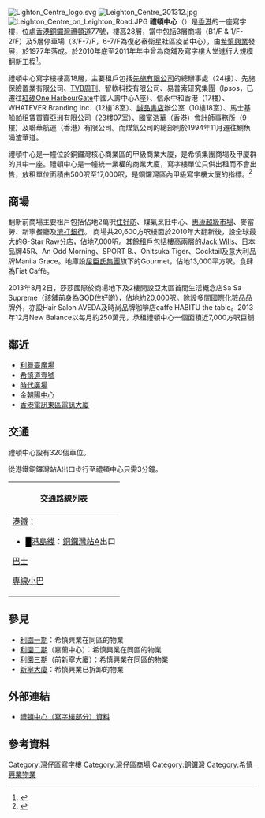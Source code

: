 [[File:Lighton_Centre_logo.svg|thumb]]
[[File:Leighton_Centre_201312.jpg|thumb]]
[[File:Leighton_Centre_on_Leighton_Road.JPG|thumb]]
'''禮頓中心'''（{{lang-en|Leighton Centre}}）是[[香港|香港]]的一座寫字樓，位處[[香港|香港]][[銅鑼灣|銅鑼灣]][[禮頓道|禮頓道]]77號，樓高28層，當中包括3層商場（B1/F & 1/F-2/F）及5層停車場（3/F-7/F，6-7/F為復必泰衛星社區疫苗中心），由[[希慎興業|希慎興業]]發展，於1977年落成。於2010年底至2011年年中曾為商舖及寫字樓大堂進行大規模翻新工程<ref>{{cite web |url=http://www.irasia.com/listco/hk/hysan/press/cp101110.htm |title=希慎翻新旗下銅鑼灣商舖 |date=2010-11-10 |website=希慎興業有限公司 |access-date=2015-07-28 |archive-url=https://web.archive.org/web/20160304203249/http://www.irasia.com/listco/hk/hysan/press/cp101110.htm |archive-date=2016-03-04 |dead-url=yes }}</ref>。

禮頓中心寫字樓樓高18層，主要租戶包括[[先施|先施有限公司]]的總辦事處（24樓）、先施保險置業有限公司、[[TVB周刊|TVB周刊]]、智軟科技有限公司、易普索研究集團（Ipsos，已遷往[[紅磡|紅磡]][[One_HarbourGate|One HarbourGate]]中國人壽中心A座）、信永中和香港（17樓）、WHATEVER Branding Inc.（12樓18室）、[[誠品書店|誠品書店]]辦公室（10樓18室）、馬士基船舶租賃買賣亞洲有限公司（23樓07室）、國富浩華（香港）會計師事務所（9樓）及聯華航運（香港）有限公司。而煤氣公司的總部則於1994年11月遷往鰂魚涌渣華道。

禮頓中心是一幢位於銅鑼灣核心商業區的甲級商業大廈，是希慎集團商場及甲廈群的其中一座。禮頓中心是一幢統一業權的商業大廈，寫字樓單位只供出租而不會出售，放租單位面積由500呎至17,000呎，是銅鑼灣區內甲級寫字樓大廈的指標。<ref>{{Cite web|title=Leighton Centre - 禮頓中心|url=https://propwiser.com.hk/tc/Building/causeway-bay/%E7%A6%AE%E9%A0%93%E4%B8%AD%E5%BF%83/140|accessdate=2021-07-09|author=|date=2020-10-23|format=|website=博思物業网|language=}}</ref>

==商場==
翻新前商場主要租戶包括佔地2萬呎[[住好啲|住好啲]]、煤氣烹飪中心、[[惠康超級市場|惠康超級市場]]、麥當勞、新寧餐廳及[[渣打銀行|渣打銀行]]。
商場共20,600方呎樓面於2010年大翻新後，設全球最大的G-Star Raw分店，佔地7,000呎。其餘租戶包括樓高兩層的[[Jack_Wills|Jack Wills]]、日本品牌45R、An Odd Morning、SPORT B.、Onitsuka Tiger、Cocktail及意大利品牌Manila Grace。地庫設[[屈臣氏集團|屈臣氏集團]]旗下的Gourmet，佔地13,000平方呎。食肆為Fiat Caffè。

2013年8月2日，莎莎國際於商場地下及2樓開設亞太區首間生活概念店Sa Sa Supreme（該舖前身為GOD住好啲），佔地約20,000呎。除設多間國際化粧品品牌外，亦設Hair Salon AVEDA及時尚品牌咖啡店caffe HABITU the table。2013年12月New Balance以每月約250萬元，承租禮頓中心一個面積近7,000方呎巨舖

==鄰近==
*[[利舞臺廣場|利舞臺廣場]]
*[[希慎道壹號|希慎道壹號]]
*[[時代廣場_(香港)|時代廣場]]
*[[金朝陽中心|金朝陽中心]]
*[[香港電訊東區電訊大廈|香港電訊東區電訊大廈]]

==交通==
禮頓中心設有320個車位。

從港鐵銅鑼灣站A出口步行至禮頓中心只需3分鐘。
{| class="mw-collapsible mw-collapsed wikitable" style="background:white; margin: 0 auto; width: auto;" 
! 交通路線列表
|-
|
;[[港鐵|港鐵]]：
*<font color="{{港島綫色彩}}">█</font>[[港島綫|港島綫]]：[[銅鑼灣站|銅鑼灣站]]A出口
;[[香港巴士|巴士]]
{{港島巴士簡單列表|8X|10|19|19P|23B|76}}
{{過海隧道巴士簡單列表|108|117|601|680|680A|680P|N170|H1}}
;[[香港小巴|專線小巴]]
{{港島專線小巴簡單列表|26|28|39M|40|40X|56|56A}}
|}

==參見==
*[[利園一期|利園一期]]：希慎興業在同區的物業
*[[利園二期|利園二期]]（嘉蘭中心）：希慎興業在同區的物業
* [[利園三期|利園三期]]（前新寧大廈）：希慎興業在同區的物業
*[[新寧大廈|新寧大廈]]：希慎興業已拆卸的物業

==外部連結==
{{commonscat|Leighton Centre}}
* [https://web.archive.org/web/20200814074221/http://offices.leegardens.com.hk/leighton_centre/overview-tc.aspx 禮頓中心（寫字樓部分）資料]

==參考資料==
<references />

{{希慎興業}}
[[Category:灣仔區寫字樓|Category:灣仔區寫字樓]]
[[Category:灣仔區商場|Category:灣仔區商場]]
[[Category:銅鑼灣|Category:銅鑼灣]]
[[Category:希慎興業物業|Category:希慎興業物業]]